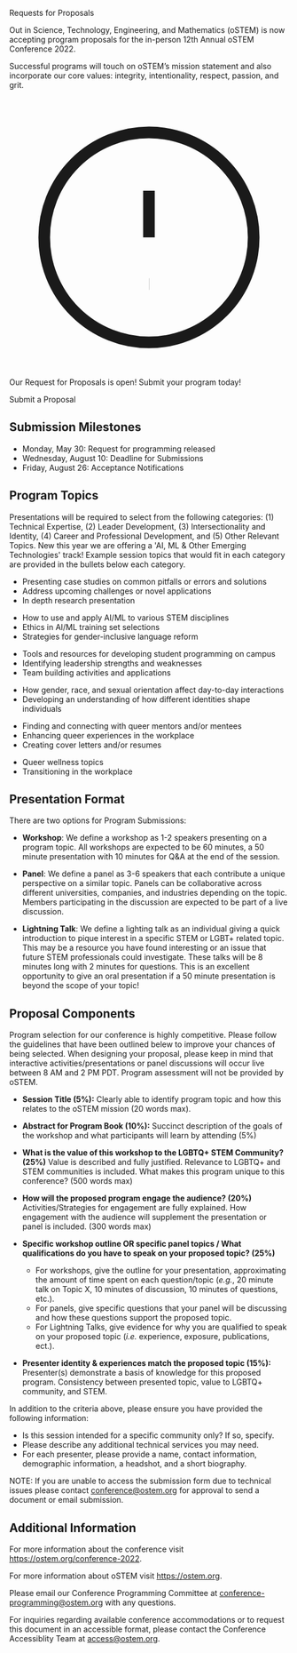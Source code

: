 
<SiteLayout title="Request for Proposals">

<div className="border-b-4 border-mulberry border-solid pb-4 mb-4 text-center">
    <p className="text-5xl font-display font-black">Requests for Proposals</p>
</div>


Out in Science, Technology, Engineering, and Mathematics (oSTEM) is now
accepting program proposals for the in-person 12th Annual oSTEM Conference 2022.

Successful programs will touch on oSTEM’s mission statement and also incorporate
our core values: integrity, intentionality, respect, passion, and grit.

<div className="bg-tint-spruce-light text-2xl mt-4 p-8 rounded">
    <p className="flex items-center">
        <svg xmlns="http://www.w3.org/2000/svg" className="h-6 w-6 mr-3" fill="none" viewBox="0 0 24 24" stroke="currentColor">
            <path strokeLinecap="round" strokeLinejoin="round" strokeWidth={2} d="M12 8v4m0 4h.01M21 12a9 9 0 11-18 0 9 9 0 0118 0z" />
        </svg>
        Our Request for Proposals is open! Submit your program today!
    </p>
    <CTAButton onClick={"https://form.jotform.com/211237107190142"}>
      Submit a Proposal
    </CTAButton>
</div>                



## Submission Milestones

- Monday, May 30: Request for programming released
- Wednesday, August 10: Deadline for Submissions
- Friday, August 26: Acceptance Notifications

## Program Topics

Presentations will be required to select from the following categories: (1)
Technical Expertise, (2) Leader Development, (3) Intersectionality and
Identity, (4) Career and Professional Development, and (5) Other Relevant
Topics. New this year we are offering a 'AI, ML & Other Emerging Technologies' track!
Example session topics that would fit in each category are provided in
the bullets below each category.

<div className="grid gap-8 sm:grid-cols-2 my-8">
<TopicSquare title="Technical Expertise" borderColor="border-red-500">

- Presenting case studies on common pitfalls or errors and solutions
- Address upcoming challenges or novel applications
- In depth research presentation

</TopicSquare>
<TopicSquare title="AI, ML & Emerging Technologies" borderColor="border-orange-500">
    
 - How to use and apply AI/ML to various STEM disciplines
 - Ethics in AI/ML training set selections
 - Strategies for gender-inclusive language reform
 
</TopicSquare>
<TopicSquare title="Leader Development" borderColor="border-yellow-500">

- Tools and resources for developing student programming on campus
- Identifying leadership strengths and weaknesses
- Team building activities and applications

</TopicSquare>
<TopicSquare title="Intersectionality and Identity" borderColor="border-green-500">

- How gender, race, and sexual orientation affect day-to-day interactions
- Developing an understanding of how different identities shape individuals

</TopicSquare>
<TopicSquare title="Career and Professional Development" borderColor="border-blue-500">

- Finding and connecting with queer mentors and/or mentees
- Enhancing queer experiences in the workplace
- Creating cover letters and/or resumes

</TopicSquare>
<TopicSquare title="Other Relevant Topics" borderColor="border-purple-500">

- Queer wellness topics
- Transitioning in the workplace

</TopicSquare>
</div>

## Presentation Format

There are two options for Program Submissions:

- **Workshop**: We define a workshop as 1-2 speakers presenting on a program
  topic. All workshops are expected to be 60 minutes, a 50 minute presentation
  with 10 minutes for Q&amp;A at the end of the session.

- **Panel**: We define a panel as 3-6 speakers that each contribute a unique
  perspective on a similar topic. Panels can be collaborative across different
  universities, companies, and industries depending on the topic. Members
  participating in the discussion are expected to be part of a live discussion.
- **Lightning Talk**: We define a lighting talk as an individual
  giving a quick introduction to pique interest in a specific STEM or LGBT+
  related topic. This may be a resource you have found interesting or an issue
  that future STEM professionals could investigate. These talks will be 8
  minutes long with 2 minutes for questions. This is an excellent opportunity to
  give an oral presentation if a 50 minute presentation is beyond the scope of
  your topic!

## Proposal Components

Program selection for our conference is highly competitive. Please follow the
guidelines that have been outlined belew to improve your chances of being
selected. When designing your proposal, please keep in mind that interactive
activities/presentations or panel discussions will occur live between 8 AM and 2
PM PDT. Program assessment will not be provided by oSTEM.

- **Session Title (5%):** Clearly able to identify program topic and how this
  relates to the oSTEM mission (20 words max).
- **Abstract for Program Book (10%):** Succinct description of the goals of the
  workshop and what participants will learn by attending (5%)
- **What is the value of this workshop to the LGBTQ+ STEM Community? (25%)**
  Value is described and fully justified. Relevance to LGBTQ+ and STEM
  communities is included. What makes this program unique to this conference?
  (500 words max)
- **How will the proposed program engage the audience? (20%)**
  Activities/Strategies for engagement are fully explained. How engagement with
  the audience will supplement the presentation or panel is included. (300 words
  max)

- **Specific workshop outline OR specific panel topics / What qualifications do
  you have to speak on your proposed topic? (25%)**

  - For workshops, give the outline for your presentation, approximating the
    amount of time spent on each question/topic (_e.g._, 20 minute talk on Topic
    X, 10 minutes of discussion, 10 minutes of questions, etc.).
  - For panels, give specific questions that your panel will be discussing and
    how these questions support the proposed topic.
  - For Lightning Talks, give evidence for why you are qualified to speak on
    your proposed topic (_i.e._ experience, exposure, publications, ect.).

- **Presenter identity & experiences match the proposed topic (15%):**
  Presenter(s) demonstrate a basis of knowledge for this proposed program.
  Consistency between presented topic, value to LGBTQ+ community, and STEM.

In addition to the criteria above, please ensure you have provided the following
information:

- Is this session intended for a specific community only? If so, specify.
- Please describe any additional technical services you may need.
- For each presenter, please provide a name, contact information, demographic
  information, a headshot, and a short biography.

NOTE: If you are unable to access the submission form due to technical issues
please contact conference@ostem.org for approval to send a document or email
submission.

## Additional Information

For more information about the conference visit
https://ostem.org/conference-2022.

For more information about oSTEM visit https://ostem.org.

Please email our Conference Programming Committee at
conference-programming@ostem.org with any questions.

For inquiries regarding available conference accommodations or to request this
document in an accessible format, please contact the Conference Accessiblity Team at access@ostem.org.

</SiteLayout>
